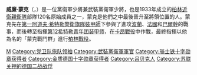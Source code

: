 {{expand|time=2014-10-05T04:19:42+00:00}}
{{Unreferenced|time=2013-12-10T14:22:11+00:00}}
{{Infobox military person
|name=威廉·蒙克<br><small>Wilhelm Mohnke</small>
|birth_date=1911年3月15日
|death_date= {{death date and age|df=yes|2001|8|6|1911|3|15}}
|image=
|caption= 
|birth_place={{flag|German Empire}}[[呂貝克自由市|呂貝克自由市]]
|death_place={{flag|Germany}}[[丹普|丹普]]
|branch=[[File:Flag_Schutzstaffel.svg|25px]] [[武裝親衛隊|武裝親衛隊]]
|serviceyears=1931年～1945年
|rank=[[親衛隊|親衛隊]]旅隊領袖<br>[[武裝親衛隊|武裝親衛隊]][[少將|少將]]（旅隊長）
|servicenumber=[[納粹黨|納粹黨]]編號 第649,684號<br/>[[親衛隊|親衛隊]]編號 第15,541號
|commands=[[File:12SSHJinsig.svg|21px]] [[親衛隊第12師|武裝親衛隊第26裝甲擲彈兵團]]<br/>[[File:1._SS-Panzer-Division_Leibstandarte-SS_Adolf_Hitler.svg|21px]] [[親衛隊第1師|武裝親衛隊第1師]]<br/>蒙克戰鬥群
|unit=
|battles=[[第二次世界大戰|第二次世界大戰]]
|awards=[[鐵十字勳章|一等鐵十字勳章]]<br/>[[鐵十字勳章|二等鐵十字勳章]]<br/>[[重傷獎章|重傷獎章]]（黑色）<br/>[[重傷獎章|重傷獎章]]（銀色）<br/>{{link-en|步兵突擊獎章|Infantry Assault Badge|步兵突擊獎章}}<br/>[[戰功十字勳章|帶劍戰功十字勳章]]<br/>[[德意志十字勳章|德意志十字勳章]]（金色）<br/>[[騎士鐵十字勳章#橡葉騎士鐵十字勳章|橡葉騎士鐵十字勳章]]
|laterwork=}}
'''威廉·蒙克'''（{{lang-de|Wilhelm Mohnke}}，{{bd|1911年|3月15日|2001年|8月6日|catIdx=M}}）是一位黨衛軍少將兼武裝黨衛軍少將，也是1933年成立的[[柏林近衛親衛隊|柏林近衛親衛隊]]部隊120名原始成員之一，蒙克是他們之中最後晉升至將領位置的人。蒙克先在[[第一阿道夫·希特勒警衛旗隊裝甲師|第一阿道夫·希特勒警衛旗隊裝甲師]]下參與了進攻[[波蘭|波蘭]]、[[法國|法國]]和[[巴爾幹|巴爾幹]]的戰事，而後轉至指揮[[第12希特勒青年团装甲师|第12希特勒青年团装甲师]]，在[[卡昂戰役|卡昂戰役]]中作戰，最終指揮以他為名的「蒙克戰鬥群」進行[[柏林戰役|柏林戰役]]。

{{元首地堡內的最後居住者}}
{{Authority control}}
[[Category:納粹德國人物|M]]
[[Category:党卫队旅队领袖|Category:党卫队旅队领袖]]
[[Category:武裝黨衛軍軍官|Category:武裝黨衛軍軍官]]
[[Category:骑士铁十字勋章获得者|Category:骑士铁十字勋章获得者]]
[[Category:金质德国十字勋章获得者|Category:金质德国十字勋章获得者]]
[[Category:吕贝克人|Category:吕贝克人]]
[[Category:苏联关押的德国二战战俘|Category:苏联关押的德国二战战俘]]